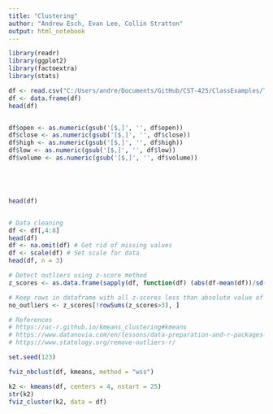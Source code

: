 ```yaml
---
title: "Clustering"
author: "Andrew Esch, Evan Lee, Collin Stratton"
output: html_notebook
---
```

```r
library(readr)
library(ggplot2)
library(factoextra)
library(stats)

```
```r
df <- read.csv("C:/Users/andre/Documents/GitHub/CST-425/ClassExamples/Topic-4/2-8-2022/dow_jones_index.data")
df <- data.frame(df)
head(df)


df$open <- as.numeric(gsub('[$,]', '', df$open))
df$close <- as.numeric(gsub('[$,]', '', df$close))
df$high <- as.numeric(gsub('[$,]', '', df$high))
df$low <- as.numeric(gsub('[$,]', '', df$low))
df$volume <- as.numeric(gsub('[$,]', '', df$volume))





head(df)



```

```r
# Data cleaning
df <- df[,4:8]
head(df)
df <- na.omit(df) # Get rid of missing values
df <- scale(df) # Set scale for data
head(df, n = 3)

# Detect outliers using z-score method
z_scores <- as.data.frame(sapply(df, function(df) (abs(df-mean(df))/sd(df))))

# Keep rows in dataframe with all z-scores less than absolute value of 3
no_outliers <- z_scores[!rowSums(z_scores>3), ]

# References
# https://uc-r.github.io/kmeans_clustering#kmeans
# https://www.datanovia.com/en/lessons/data-preparation-and-r-packages-for-cluster-analysis/
# https://www.statology.org/remove-outliers-r/

```

```r
set.seed(123)

fviz_nbclust(df, kmeans, method = "wss")

```


```r
k2 <- kmeans(df, centers = 4, nstart = 25)
str(k2)
fviz_cluster(k2, data = df)
```

